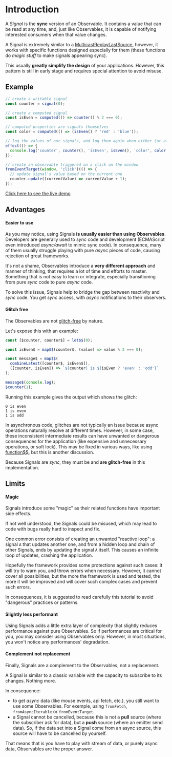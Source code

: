 # Introduction

A *Signal* is the **sync** version of an Observable.
It contains a value that can be read at any time, and, just like Observables, it is capable of notifying interested consumers when that value changes.

A Signal is extremely similar to a [MulticastReplayLastSource](/docs/reference/create-multicast-replay-last-source/),
however, it works with specific functions designed especially for them (these functions do *magic stuff* to make signals appearing sync).

This usually **greatly simplify the design** of your applications.
However, this pattern is still in early stage and requires special attention to avoid misuse.

## Example

```ts
// create a writable signal
const counter = signal(0);

// create a computed signal
const isEven = computed(() => counter() % 2 === 0);

// computed properties are signals themselves
const color = computed(() => (isEven() ? 'red' : 'blue'));

// log the values of our signals, and log them again when either (or all) changes.
effect(() => {
  console.log('counter', counter(), 'isEven', isEven(), 'color', color());
});

// create an observable triggered on a click on the window
fromEventTarget(window, 'click')(() => {
  // update signal's value based on the current one
  counter.update((currentValue) => currentValue + 1);
});
```

[Click here to see the live demo](https://stackblitz.com/edit/typescript-kcgprl?devToolsHeight=33&file=index.ts)

## Advantages

#### Easier to use

As you may notice, using Signals **is usually easier than using Observables**.
Developers are generally used to *sync* code and development (ECMAScript even introduced *async/await* to mimic sync code).
In consequence, many of them usually struggle playing with pure *async* pieces of code,
causing rejection of great frameworks.

It's not a shame, Observables introduce a **very different approach** and manner of thinking,
that requires a lot of time and efforts to master.
Something that is not easy to learn or integrate, especially transitioning from pure *sync* code to pure *async* code.

To solve this issue, Signals help to bridge the gap between reactivity and *sync* code.
You get *sync* access, with *async* notifications to their observers.

#### Glitch free

The Observables are not [glitch-free](https://en.wikipedia.org/wiki/Reactive_programming#Glitches) by nature.

Let's expose this with an example:

```ts
const [$counter, counter$] = let$$(0);

const isEven$ = map$$(counter$, (value) => value % 2 === 0);

const message$ = map$$(
  combineLatest([counter$, isEven$]),
  ([counter, isEven]) => `${counter} is ${isEven ? 'even' : 'odd'}`
);

message$(console.log);
$counter(1);
```

Running this example gives the output which shows the glitch:

```text
0 is even
1 is even
1 is odd
```

In asynchronous code, glitches are not typically an issue because async operations naturally resolve at different times.
However, in some case, these inconsistent intermediate results can have unwanted or dangerous consequences for the application
(like expensive and unnecessary operations, or soft lock).
This may be fixed in various ways, like using [function$$](/docs/reference/optimized-reactive-function/), but this is another discussion.

Because Signals are *sync*, they must be and **are glitch-free** in this implementation.


## Limits

#### Magic

Signals introduce some "magic" as their related functions have important side effects.

If not well understood, the Signals could be misused, which may lead to code with bugs really hard to inspect and fix.

One common error consists of creating an unwanted "reactive loop": a signal `A` that updates another one, and from a hidden loop and chain of other Signals,
ends by updating the signal `A` itself. This causes an infinite loop of updates, crashing the application.

Hopefully the framework provides some protections against such cases: it will try to warn you, and throw errors when necessary.
However, it cannot cover all possibilities, but the more the framework is used and tested,
the more it will be improved and will cover such complex cases and prevent such errors.

In consequences, it is suggested to read carefully this tutorial to avoid "dangerous" practices or patterns.

#### Slightly less performant

Using Signals adds a little extra layer of complexity that slightly reduces performance against pure Observables.
So if performances are critical for you, you may consider using Observables only.
However, in most situations, you won't notice any performances' degradation.

#### Complement not replacement

Finally, Signals are a complement to the Observables, not a replacement.

A Signal is similar to a classic variable with the capacity to subscribe to its changes. Nothing more.

In consequence:

- to get *async* data (like mouse events, api fetch, etc.), you still want to use some Observables.
For exemple, using `fromFetch`, `fromAsyncIterable` or `fromEventTarget`.
- a Signal cannot be cancelled, because this is not a **pull** source (where the subscriber ask for data), but a **push** source (where an emitter send data).
So, if the data set into a Signal come from an async source, this source will have to be cancelled by yourself.

That means that is you have to play with stream of data, or purely async data, Observables are the proper answer.


